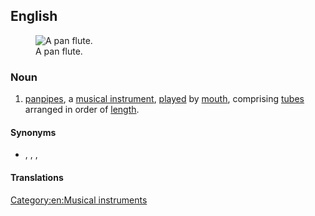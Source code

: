 {{also|panflute}}
==English==
{{wikipedia}}
[[File:Panpipe (PSF).png|thumb|A pan flute.]]

===Noun===
{{en-noun}}

# [[panpipes]], a [[musical instrument]], [[play]]ed by [[mouth]], comprising [[tube]]s arranged in order of [[length]].

====Synonyms====
* {{l|en|pan pipe}}, {{l|en|panpipes}}, {{l|en|pipes of Pan}}, {{l|en|shepherd's pipe}}

====Translations====
{{trans-see|panpipes}}

[[Category:en:Musical instruments]]
